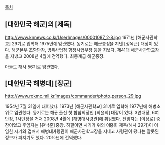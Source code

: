 [[목차]]
== [대한민국 해군]의 [제독] ==
http://www.knnews.co.kr/UserImages/00001087_2-8.jpg
1971년 [해군사관학교] 29기로 입학해 1975년에 임관했다. 동기로는 해군총장을 지낸 [정옥근] 대장이 있다. 해군본부 조함단장, 방위사업청 함정사업부장 등을 지냈다. 제41대 해군사관학교장을 지냈고 2008년 4월에 전역했다. 최종계급 해군중장.

아들도 해사 56기로 임관했다.
== [대한민국 해병대] [장군] ==
http://www.rokmc.mil.kr/images/commander/photo_person_29.jpg

1954년 7월 31일에 태어났다. 1973년 [해군사관학교] 31기로 입학해 1977년에 해병소위로 임관했다. 동기로는 해군 출신 첫 합참의장인 [최윤희] 대장이 있다. 3연대장, 6여단장, 1사단장을 거쳐 2008년 4월에 [해병대사령관]에 취임했다. 전임자는 [이상로] 중장이었고 후임자는 [유낙준] 중장. 하필이면 시기가 위의 이홍희 제독(해사 29기)이 이임한 시기와 겹쳐서 해병대사령관이 해군사관학교장을 지내고 사령관이 됐다는 잘못된 정보가 퍼지기도 했다. 2010년에 전역했다.
